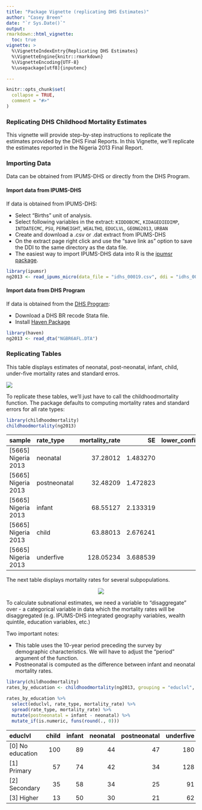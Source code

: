 ```yaml
---
title: "Package Vignette (replicating DHS Estimates)"
author: "Casey Breen"
date: "`r Sys.Date()`"
output:
rmarkdown::html_vignette:
  toc: true
vignette: >
  %\VignetteIndexEntry{Replicating DHS Estimates}
  %\VignetteEngine{knitr::rmarkdown}
  %\VignetteEncoding{UTF-8}
  %\usepackage[utf8]{inputenc}

---
```


```r
knitr::opts_chunk$set(
  collapse = TRUE,
  comment = "#>"
)
```

### Replicating DHS Childhood Mortality Estimates

This vignette will provide step-by-step instructions to replicate the estimates provided by the DHS Final Reports. In this Vignette, we'll replicate the estimates reported in the Nigeria 2013 Final Report.


### Importing Data

Data can be obtained from IPUMS-DHS or directly from the DHS Program. 

#### Import data from IPUMS-DHS

If data is obtained from IPUMS-DHS:

- Select "Births" unit of analysis.
- Select following variables in the extract: `KIDDOBCMC`, `KIDAGEDIEDIMP`, `INTDATECMC`, `PSU`, `PERWEIGHT`, `WEALTHQ`, `EDUCLVL`, `GEONG2013`, `URBAN`
- Create and download a .csv or .dat extract from IPUMS-DHS
- On the extract page right click and use the "save link as" option to save the DDI to the same directory as the data file.
- The easiest way to import IPUMS-DHS data into R is the [ipumsr package](https://cran.r-project.org/web/packages/ipumsr/vignettes/ipums.html).


```r
library(ipumsr)
ng2013 <- read_ipums_micro(data_file = "idhs_00019.csv", ddi = "idhs_00019.xml")
```


#### Import data from DHS Program

If data is obtained from the [DHS Program](https://dhsprogram.com/Data/):

- Download a DHS BR recode Stata file.
- Install [Haven Package](https://cran.r-project.org/web/packages/haven/index.html)

```r
library(haven)
ng2013 <- read_dta("NGBR6AFL.DTA")
```




### Replicating Tables

This table displays estimates of neonatal, post-neonatal, infant, child, under-five mortality rates and standard erros. 

![](/pkg/ipums/personal/casey/r/childhoodmortality/vignettes/final_report_table_1.png)

To replicate these tables, we'll just have to call the childhoodmortality function. The package defaults to computing mortality rates and standard errors for all rate types: 

```r
library(childhoodmortality)
childhoodmortality(ng2013)
```

|sample              |rate_type    | mortality_rate|       SE| lower_confidence_interval| upper_confidence_interval|
|:-------------------|:------------|--------------:|--------:|-------------------------:|-------------------------:|
|[5665] Nigeria 2013 |neonatal     |       37.28012| 1.483270|                  34.31358|                  40.24666|
|[5665] Nigeria 2013 |postneonatal |       32.48209| 1.472823|                  29.53644|                  35.42774|
|[5665] Nigeria 2013 |infant       |       68.55127| 2.133319|                  64.28463|                  72.81791|
|[5665] Nigeria 2013 |child        |       63.88013| 2.676241|                  58.52765|                  69.23261|
|[5665] Nigeria 2013 |underfive    |      128.05234| 3.688539|                 120.67526|                 135.42942|


The next table displays mortality rates for several subpopulations.

<center>

![](/pkg/ipums/personal/casey/r/childhoodmortality/vignettes/final_report_table_2.png)
</center>



To calculate subnational estimates, we need a variable to "disaggregate" over - a categorical variable in data which the mortality rates will be disaggregated (e.g. IPUMS-DHS integrated geography variables, wealth quintile, education variables, etc.) 

Two important notes: 

- This table uses the 10-year period preceding the survey by demographic characteristics. We will have to adjust the "period" argument of the function. 
- Postneonatal is computed as the difference between infant and neonatal mortality rates.                         


```r

library(childhoodmortality)
rates_by_education <- childhoodmortality(ng2013, grouping = "educlvl", period = 10)

rates_by_education %>% 
  select(educlvl, rate_type, mortality_rate) %>%
  spread(rate_type, mortality_rate) %>%
  mutate(postneonatal = infant - neonatal) %>%
  mutate_if(is.numeric, funs(round(., 0)))
```

|educlvl          | child| infant| neonatal| postneonatal| underfive|
|:----------------|-----:|------:|--------:|------------:|---------:|
|[0] No education |   100|     89|       44|           47|       180|
|[1] Primary      |    57|     74|       42|           34|       128|
|[2] Secondary    |    35|     58|       34|           25|        91|
|[3] Higher       |    13|     50|       30|           21|        62|

